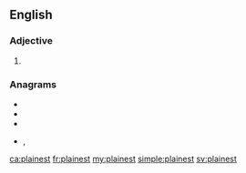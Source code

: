 ==English==

===Adjective===
{{head|en|adjective superlative form}}

# {{en-superlative of|plain}}

===Anagrams===
* {{l|en|panelist}}
* {{l|en|pantiles}}
* {{l|en|pentasil}}
* {{l|en|pitlanes}}, {{l|en|pit lanes}}

[[ca:plainest]]
[[fr:plainest]]
[[my:plainest]]
[[simple:plainest]]
[[sv:plainest]]